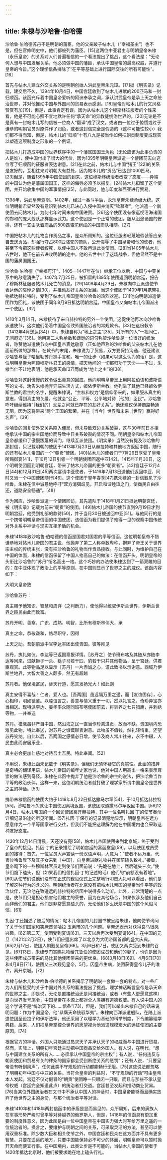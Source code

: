 ```yaml
---
---
---
```

title: 朱棣与沙哈鲁·伯哈德
---



沙哈鲁·伯哈德苏丹不是明朝的藩臣，他的父亲跛子帖木儿（“幸福圣主”）也不是，但在官修明史中，他们都被列为藩臣。[15]这两位中亚君主与明朝皇帝朱棣（永乐皇帝）的关系对人们普遍相信的一个看法提出了挑战，这个看法是：“无论何人想与中国发展关系，他必须做中国的藩臣，承认中国皇帝的最高权威，并遵行皇帝的令旨。”这个理学信条排除了“在平等基础上进行国际交往的所有可能性”。[16]

首先与帖木儿建立外交关系的是明朝创始人洪武皇帝朱元璋。[17]据《明实录》记载，建交后不久，1394年10月4日，中国宫廷收到了帖木儿进献的200匹马和一封归顺函。该函充斥着中国皇帝爱听的阿谀奉承之词，承认洪武皇帝是承上天之命统治世界，并对他推动中国与外国间的贸易表示感谢。[18]皇帝对帖木儿的行文风格赞赏有加[19]，但是，此事肯定有误，因为从帖木儿这个穆斯林征服者的个性来看，他是不可能心照不宣地默许任何“承天命”的异教徒统治世界的。[20]无论是不是真有一封帖木儿写的信被一位商人“翻译”成了汉文，或者由一位过于惊慌或过于谦恭的明朝官员对原件作了润色，或者这封信完全是假造的（这种可能性较小）我们都不得而知，但是，帖木儿的“归顺”十有八九是被当作如何把朝贡制度变成现实以塑造这项制度之形象的一个例证。

把帖木儿打造成中国的世界秩序中的一个藩属国国王角色（无论应该为此事负责的人是谁），使中国付出了很大的代价，因为1395年明朝皇帝派遣一个使团前去向这位写了归顺函的征服者表达谢意。[21]在此之前，帖木儿与中国“猪王”[22]的关系是友好的，互相往来对明朝大有益处，因为帖木儿的“贡品”已达到1000匹马。[23]但是，随着1395年中国使团的到来，这位穆斯林统治者改变了态度——异端的中国认为他是藩属国国王，这样的侮辱必须予以报复。[24]帖木儿扣留了这个使团，并开始收集中国的军事情报[25]，与此同时，他与印度和西亚进行贸易。

1398年，洪武皇帝驾崩。1402年，经过一番斗争后，永乐皇帝朱棣承继大统。这位明朝新君显然没有意识到帖木儿已决心入侵中国并消灭“钦慕者”，他派遣一个新使团去问帖木儿，为何七年时间未向中国进贡。[26]这个使团没有像巡视沿海诸国的郑和的庞大舰队那样显示武力。这个使团是一个正常的使团，服从沿途诸国的安排，还有一支由驮着商品的800匹骆驼组成的中国商队相随。[27]

中国把帖木儿的礼物当作贡品之事，是众所周知的。这位征服者轻蔑地假装答应亲自去送贡品，却强行夺占800匹骆驼的商队，公开侮辱了中国皇帝和他的使者，他甚至下令把这些使者绞死，以使中国人不敢再派此类使团。[28]当1405年帖木儿去世时，他正在前去进攻明朝的途中。他的去世中止了这场战争，但他显然不是中国的藩属国国王。

沙哈鲁·伯哈德（“幸福可汗”，1405—1447年在位）继承王位以后，中国与中亚关系中的敌意消失了。1407年7月25日，被扣留的1395年使团返回明朝宫廷，报告了穆斯林征服者帖木儿死亡的消息。[29]1408年4月29日，朱棣向中亚派遣使节表达他的哀悼之情[30]，并推动友好关系的发展。当这个使团于1409年1月携带礼物抵达赫拉特时，受到了帖木儿帝国皇帝沙哈鲁的热烈欢迎。[31]他向明朝派遣使团作为回礼，该使团于同年8月9日抵达明朝宫廷。中国皇帝又向帖木儿帝国派出一个使团。[32]

1410年3月14日，朱棣接待了来自赫拉特的另外一个使团，这促使他再次向沙哈鲁派遣使节，这次他们带着中国皇帝致外国统治者的常规敕令。[33]在这份敕令（1412年4月送达[34]）中，朱棣自称为“地上之主”[35]，对所有的人“一视同仁，无间遐迩”[36]。他用第二人称单数和谦逊的词句称赞沙哈鲁是一位很好的统治者，称赞他派遣使节向中国皇帝表达敬意（正如他声称的沙哈鲁的父亲帖木儿在他面前所做的那样）。在敕令的末尾，朱棣说为了贸易，双方要保持沟通，他还建议沙哈鲁与侄子哈里勒苏丹握手言和。唯一的让步（如果可以这么认为的话）是，这位明朝皇帝为照顾穆斯林君王的感情，把天地间的一切都归功于天命——不过，朱棣当仁不让地表明，他是承天命[37]而成为“地上之主”的[38]。

沙哈鲁对这封傲慢的敕令做出善意的回应。他向明朝皇帝呈上用阿拉伯语和波斯语写的文书，劝告朱棣抛弃异端生活方式，皈依伊斯兰教。他列举了其他已经皈依伊斯兰教的君主的名字，提醒朱棣说，“主权和权力”是信仰带来的，如果服从真主的意志，得到真主的关爱，他就会“公正、平等、公平地对待［他的］臣民”。沙哈鲁呼吁继续维持“［我们的］父辈之间就已存在的友好关系”。他还建议保持商路畅通无阻，因为这将带来“两个王国的繁荣，并在［当今］世界和未来［世界］赢得好名声”。[39]

沙哈鲁的回复使外交关系陷入僵局，但未导致双边关系破裂，这与30年前日本拒绝承认中国的宗主国地位而导致中日关系破裂的情况不同。明朝皇帝和帖木儿帝国皇帝都缓和了傲慢跋扈的调门，继续互派使团。《明实录》当然没有提及沙哈鲁的那封信，只记载明朝的使团于1413年7月23日从赫拉特和其他地方返回中国，随行的还有帖木儿帝国的一个“朝贡”使团。[40]帖木儿的使者们于7月29日享受了皇帝所赐御宴[41]，于10月12日引领一个明朝使团回返中亚[42]。1415年11月30日，这个明朝使团回到明朝宫廷，带来了帖木儿帝国的更多“朝贡者”。[43]宫廷于12月4日[44]和12月31日[45]两次宴请中亚使者，于1416年7月13日送他们返回中亚，同时又派一个中国使团随行[46]。这个使团于翌年春季[47]携朱棣的一封信觐见了沙哈鲁。朱棣在信中诚恳地呼吁“双方消弭歧见，开启和谐睦谊之门，使商民自由往还，道路安全畅通”。[48]

作为回应，沙哈鲁派遣一个使团回访，其先遣队于1418年1月21日抵达明朝宫廷，被《明实录》记载为前来“朝贡”的使团。[49]帖木儿帝国的使节直到9月19日才到明朝宫廷，他受到礼部的款待[50]，并于当月30日被送回中亚[51]。与他同行的是一个携带明朝皇帝信函的中国使团，该信函为我们提供了难得一见的观察中国传统对外关系中神话与现实互相矛盾的机会。

朱棣1418年致沙哈鲁·伯哈德的信函是国君对国君的平等信函。这位明朝皇帝不惜谦恭地对帖木儿帝国的君主说，他抛弃了第二人称单数卑称，摒弃了帝王关于世界宗主权的传统主张，没有把沙哈鲁的礼物当作贡品接收。与此同时，为维护自己在中国的体面，朱棣的信函保留了中国人抬高自己的做法：在信函开头，明朝皇帝的头衔比沙哈鲁的“苏丹”衔名高出一格。这个巧妙的办法使朱棣达到了一箭双雕的目的：在中亚体现了政治上的平等原则，在中国则显示了世界之主的威仪。该函内容如下：

大明大皇帝致

沙哈鲁苏丹：

真主赐予他知识、智慧和周详（之判断力），使他得以统驭伊斯兰世界，伊斯兰世界之臣民由此而致富。

苏丹开明、善察、广识、成熟、明智，比所有穆斯林伟大，承

真主之命，恭敬谦和，恪尽职守，因得

上天之助。吾朝前派中官李达率团出使贵国。彼等拜见

苏丹，执礼如仪。李达等已返国禀报详情。［苏丹之］使节班布喀及其随从亦随李达等同来，进献狮子一头、鞑子马若干匹、豹若干只并其他物品，呈于宫廷，供君臣观赏。此等物品足以显示［苏丹］一片赤诚之心，谨此致书以示谢意。西域乃伊斯兰地界，大智大善之人颇多，然无有超越

苏丹者。他保境富民，替天行道，愿其发扬光大！如此则

真主安得不喜哉！仁者，爱人也。［吾两国］虽远隔万里之遥，而［友谊固存］，心心相印，明如镜鉴。以睦谊言之，善意与情义重于一切，然以礼言之，奇珍异宝亦当相送。现特派李达、姜华率众随同班布喀使团前去，将驯养之七只猎鹰，并刺绣等物，一并奉送

苏丹。猎鹰虽非产自中国，然沿海之民一直当作珍禽进贡，故而不缺。贵国境内恐难见此物，特此奉送，对苏丹之慷慨聊表谢意。此物虽不值钱，然礼轻情重，还望苏丹笑纳。自此以后，吾两国之感情必日增，使节及商人常川往来，永不中辍，人民由此而安居乐业，

真主必会更加仁慈地对待吾土吾民。特此奉闻。[52]

不用说，朱棣此函未记载于《明实录》，但我们无须怀疑它的真实性。此函的措辞是奇特的翻译用语，帖木儿帝国的编年史家也说，他对中国人用高出一格来表示尊崇的做法感到奇怪。朱棣在此函中抛弃了他是沙哈鲁的宗主的说法，把沙哈鲁当作平等的政治伙伴。这样一来，这位明朝统治者就打破了理学家所谓中国皇帝是世界之主的神话。[53]

携带朱棣信函的使团大约于1419年8月22日抵达撒马尔罕[54]，于10月抵达赫拉特[55]。沙哈鲁不久就让中国使团离境返国，该使团取道撒马尔罕返回中国。[56]12月4日，帖木儿帝国的一个回访使团离开赫拉特，其中一位名叫扎因·丁的使节奉命详细记录沿途的所见所闻。[57]扎因·丁保存的记录清楚地显示，明朝皇帝在远方愿意作为一个平等国家进行交往，但我们不能把这理解为他在中国境内也会采取这种友好态度。

1420年12月14日清晨，天还没有亮[58]，帖木儿帝国使团来到北京城，终于受到了皇帝的接见。扎因·丁的记录描绘了明朝宫廷的富丽堂皇[59]，以及使团成员受到的接待：首先，一位官员大声宣读一份汉语声明，大意为：“使者不远万里，代表沙哈鲁陛下及其子女来到［中国］，向皇帝进献礼物并在御前磕头致礼。”接着，皇帝麾下的一些穆斯林官员走到使节们面前说：“先跪在地上，然后磕头三次。”使节们跪下磕头，但（如果我们相信扎因·丁的记述的话）他们的“前额没有着地”。[60]从使节们说他们没有在正式的觐见仪式上完整地行叩首大礼可以看出，他们是了解这种行为的含义的。明朝统治者在北京没有把帖木儿帝国的皇帝当作平等的政治伙伴，无论他在致遥远的赫拉特的信函中说得多么动听。此外，非常清楚的一点是，使节们只是担心损害他们君主的荣誉，因为在其他场合，如果仅涉及他们自己而非他们的君主，他们是非常愿意磕头的，无论他们多么厌烦中国的这个风俗习惯。[61]

扎因·丁还描述了随后的情况：帖木儿帝国的几封国书被呈给朱棣，他向使节询问了关于他们国家和突厥首领哈拉·玉素甫的几个问题。皇帝还表示对获得良马很感兴趣。[62]第二天，使团受到宴请[63]，三天以后再次受到宴请[64]。在中国的元旦（1421年2月2日），使节们应邀出席了以北京为大明帝国首都的盛大庆典。[65]2月17日，使团入朝觐见皇帝[66]。3月6日和7日，使团又两次受到朱棣的召见。[67]13日，朱棣专门赏赐礼物给兀鲁伯的使团成员和他们的妻子，也许是因为这些使团成员带来的马比其他使团带来的更优良。[68]3月18日[69]、4月6日[70]和4月8日[71]，使团又三次觐见皇帝，5月，因皇帝生病，使团获得皇帝儿子的准许，离开京城。[72]

朱棣与帖木儿和沙哈鲁·伯哈德的关系揭示了明朝说一套做一套的特点，对一些广为人们所接受的关于中国对外关系的看法提出了挑战。理学神话断言皇帝是承天命的世界之主，即是说，无论是直接统治还是间接统治，或者（有些人更愿意这样）是向世界发号施令，中国皇帝在本源上都对全人类拥有道德权威。有人说中国人的这个学说不是“统治天下的……信条”[73]，但是，我们可以举出朱棣自己的话来说明问题：作为中国皇帝，他“恭膺天命统驭华夷”。朱棣向西洋派遣船队，在陆上派遣使团至设拉子和伊斯法罕，他还采用了以理学为基础的科举制度，下令编纂理学典籍。后来，人们把皇帝掌控全世界的愿望视为他派遣规模宏大的远征使团的主要原因。[74]

根据官方的神话，外国人只能通过恳求天子并承认天子的权威而与中国进行贸易。然而，实际上，明朝初年宫廷主动把中国商品交给外国人。有人说，在明代，“想与中国建立关系的所有人……必须承认中国皇帝的宗主权”；有人说，“任何违反与朝贡使团和贸易有关的律条的国家都会受到断绝关系的惩罚”；还有人说，“只要皇帝没有听到风声”，任何此类不守规矩的行动都能畅行无阻。[75]这些说法都忽略了明朝初年中国与中亚的关系。当符合皇帝的利益时，“不守规矩的行动”可由皇帝本人发起。宫廷不仅对假冒的“朝贡”使团睁一只眼闭一只眼，而且与那些不承认皇帝权威（宫廷完全知道此点）的统治者打交道。宫廷甚至发起和推动商业贸易。[76]当某位外国统治者在文书中不承认中国人的神话时，中国皇帝能够而且确实放弃了他世界之主的身份，与那个统治者平等对话。

朱棣1410年和1418年两封信函中的矛盾是显而易见的。众所周知，后来的满族人在军事形势严峻时曾平等对待越界的俄罗斯人，但是，1418年的信函具有更加重要的制度性意义，因为此函是由一位中国皇帝在中国实力强大时写给万里之遥的一位统治者的。换言之，要维护与明朝之间的关系，可采取灵活的方法，甚至可以使用双重标准。除少数大臣和相关使节之外，中国宫廷和民众在这方面并不具有更多智慧。只要在遥远的地方，只要中国能保持必不可少的体面，明朝皇帝可以暂时抛开天命而便宜行事。在中国境内，此类让步是不可能的，当帖木儿帝国的使者于1420年抵达北京时，他们被要求跪在地上磕头行礼。